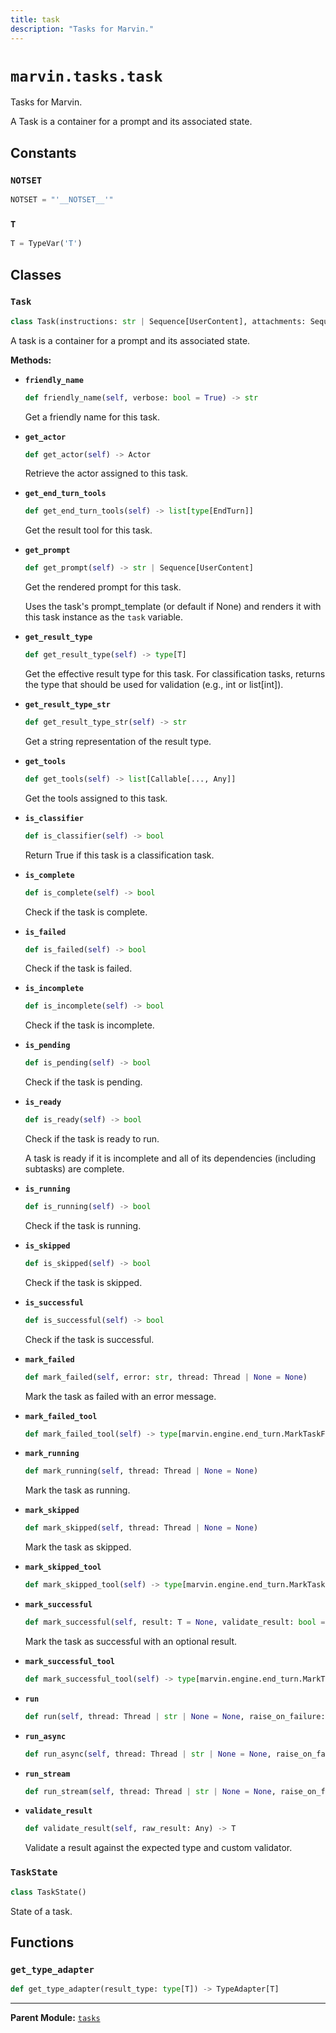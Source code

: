 ```yaml
---
title: task
description: "Tasks for Marvin."
---
```


# `marvin.tasks.task`
Tasks for Marvin.

A Task is a container for a prompt and its associated state.

## Constants

### `NOTSET`
```python
NOTSET = "'__NOTSET__'"
```

### `T`
```python
T = TypeVar('T')
```

## Classes

### `Task`
```python
class Task(instructions: str | Sequence[UserContent], attachments: Sequence[UserContent] | None = None, result_type: ResultType[T] = NOTSET, name: str | None = None, prompt_template: str | Path = Path('task.jinja'), agents: list[Actor | Team] | None = None, context: dict[str, Any] | None = None, tools: list[Callable[..., Any]] | None = None, memories: list[Memory] | None = None, result_validator: Callable[..., Any] | None = None, parent: Task[Any] | None | Literal['__NOTSET__'] = NOTSET, depends_on: Sequence[Task[Any]] | None = None, allow_fail: bool = False, allow_skip: bool = False, verbose: bool = False, cli: bool = False, plan: bool = False)
```
A task is a container for a prompt and its associated state.

**Methods:**

- **`friendly_name`**
  ```python
  def friendly_name(self, verbose: bool = True) -> str
  ```
  Get a friendly name for this task.
- **`get_actor`**
  ```python
  def get_actor(self) -> Actor
  ```
  Retrieve the actor assigned to this task.
- **`get_end_turn_tools`**
  ```python
  def get_end_turn_tools(self) -> list[type[EndTurn]]
  ```
  Get the result tool for this task.
- **`get_prompt`**
  ```python
  def get_prompt(self) -> str | Sequence[UserContent]
  ```
  Get the rendered prompt for this task.
  
  Uses the task's prompt_template (or default if None) and renders it with
  this task instance as the `task` variable.
- **`get_result_type`**
  ```python
  def get_result_type(self) -> type[T]
  ```
  Get the effective result type for this task.
  For classification tasks, returns the type that should be used
  for validation (e.g., int or list[int]).
- **`get_result_type_str`**
  ```python
  def get_result_type_str(self) -> str
  ```
  Get a string representation of the result type.
- **`get_tools`**
  ```python
  def get_tools(self) -> list[Callable[..., Any]]
  ```
  Get the tools assigned to this task.
- **`is_classifier`**
  ```python
  def is_classifier(self) -> bool
  ```
  Return True if this task is a classification task.
- **`is_complete`**
  ```python
  def is_complete(self) -> bool
  ```
  Check if the task is complete.
- **`is_failed`**
  ```python
  def is_failed(self) -> bool
  ```
  Check if the task is failed.
- **`is_incomplete`**
  ```python
  def is_incomplete(self) -> bool
  ```
  Check if the task is incomplete.
- **`is_pending`**
  ```python
  def is_pending(self) -> bool
  ```
  Check if the task is pending.
- **`is_ready`**
  ```python
  def is_ready(self) -> bool
  ```
  Check if the task is ready to run.
  
  A task is ready if it is incomplete and all of its dependencies (including subtasks) are complete.
- **`is_running`**
  ```python
  def is_running(self) -> bool
  ```
  Check if the task is running.
- **`is_skipped`**
  ```python
  def is_skipped(self) -> bool
  ```
  Check if the task is skipped.
- **`is_successful`**
  ```python
  def is_successful(self) -> bool
  ```
  Check if the task is successful.
- **`mark_failed`**
  ```python
  def mark_failed(self, error: str, thread: Thread | None = None)
  ```
  Mark the task as failed with an error message.
- **`mark_failed_tool`**
  ```python
  def mark_failed_tool(self) -> type[marvin.engine.end_turn.MarkTaskFailed]
  ```
- **`mark_running`**
  ```python
  def mark_running(self, thread: Thread | None = None)
  ```
  Mark the task as running.
- **`mark_skipped`**
  ```python
  def mark_skipped(self, thread: Thread | None = None)
  ```
  Mark the task as skipped.
- **`mark_skipped_tool`**
  ```python
  def mark_skipped_tool(self) -> type[marvin.engine.end_turn.MarkTaskSkipped]
  ```
- **`mark_successful`**
  ```python
  def mark_successful(self, result: T = None, validate_result: bool = True, thread: Thread | None = None)
  ```
  Mark the task as successful with an optional result.
- **`mark_successful_tool`**
  ```python
  def mark_successful_tool(self) -> type[marvin.engine.end_turn.MarkTaskSuccessful]
  ```
- **`run`**
  ```python
  def run(self, thread: Thread | str | None = None, raise_on_failure: bool = True, handlers: list[Handler | AsyncHandler] | None = None) -> T
  ```
- **`run_async`**
  ```python
  def run_async(self, thread: Thread | str | None = None, raise_on_failure: bool = True, handlers: list[Handler | AsyncHandler] | None = None) -> T
  ```
- **`run_stream`**
  ```python
  def run_stream(self, thread: Thread | str | None = None, raise_on_failure: bool = True, handlers: list[Handler | AsyncHandler] | None = None) -> AsyncGenerator[Event, None]
  ```
- **`validate_result`**
  ```python
  def validate_result(self, raw_result: Any) -> T
  ```
  Validate a result against the expected type and custom validator.

### `TaskState`
```python
class TaskState()
```
State of a task.

## Functions

### `get_type_adapter`
```python
def get_type_adapter(result_type: type[T]) -> TypeAdapter[T]
```

---

**Parent Module:** [`tasks`](marvin-tasks)
